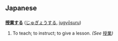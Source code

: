 == Japanese ==
=== {{t3verb}} ===
'''[[授業]]する''' ([[じゅぎょうする]], [[jugyōsuru]]) 

# To teach; to instruct; to give a lesson.  ''(See'' [[授業]]'')''